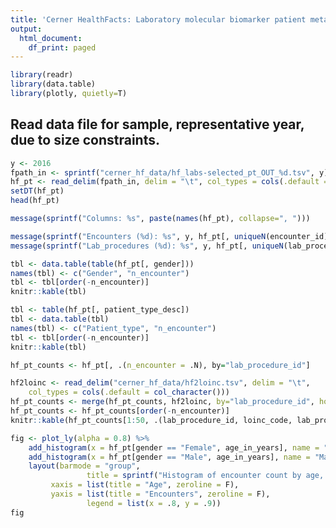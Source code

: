 ```yaml
---
title: 'Cerner HealthFacts: Laboratory molecular biomarker patient metadata'
output:
  html_document:
    df_print: paged
---
```


```r
library(readr)
library(data.table)
library(plotly, quietly=T)
```

## Read data file for sample, representative year, due to size constraints.

```r
y <- 2016
fpath_in <- sprintf("cerner_hf_data/hf_labs-selected_pt_OUT_%d.tsv", y)
hf_pt <- read_delim(fpath_in, delim = "\t", col_types = cols(.default = col_character(), admitted_dt_tm = col_datetime(), age_in_years = col_integer()))
setDT(hf_pt)
head(hf_pt)
```

```r
message(sprintf("Columns: %s", paste(names(hf_pt), collapse=", ")))
```

```r
message(sprintf("Encounters (%d): %s", y, hf_pt[, uniqueN(encounter_id)]))
message(sprintf("Lab_procedures (%d): %s", y, hf_pt[, uniqueN(lab_procedure_id)]))
```

```r
tbl <- data.table(table(hf_pt[, gender]))
names(tbl) <- c("Gender", "n_encounter")
tbl <- tbl[order(-n_encounter)]
knitr::kable(tbl)
```

```r
tbl <- table(hf_pt[, patient_type_desc])
tbl <- data.table(tbl)
names(tbl) <- c("Patient_type", "n_encounter")
tbl <- tbl[order(-n_encounter)]
knitr::kable(tbl)
```

```r
hf_pt_counts <- hf_pt[, .(n_encounter = .N), by="lab_procedure_id"]
```

```r
hf2loinc <- read_delim("cerner_hf_data/hf2loinc.tsv", delim = "\t",
	col_types = cols(.default = col_character()))
hf_pt_counts <- merge(hf_pt_counts, hf2loinc, by="lab_procedure_id", how="left")
hf_pt_counts <- hf_pt_counts[order(-n_encounter)]
knitr::kable(hf_pt_counts[1:50, .(lab_procedure_id, loinc_code, lab_procedure_mnemonic, lab_procedure_group, n_encounter)])
```

```r
fig <- plot_ly(alpha = 0.8) %>% 
	add_histogram(x = hf_pt[gender == "Female", age_in_years], name = "Female", marker = list(color = "deeppink")) %>%
	add_histogram(x = hf_pt[gender == "Male", age_in_years], name = "Male", marker = list(color = "skyblue")) %>%
	layout(barmode = "group",
				 title = sprintf("Histogram of encounter count by age, gender (year: %d)", y),
         xaxis = list(title = "Age", zeroline = F),
         yaxis = list(title = "Encounters", zeroline = F),
				 legend = list(x = .8, y = .9))
fig
```
